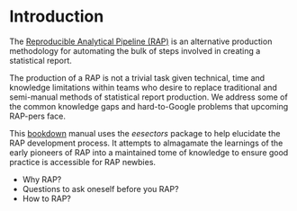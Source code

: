 # Introduction {#intro}

The [Reproducible Analytical Pipeline (RAP)](https://gdsdata.blog.gov.uk/2017/03/27/reproducible-analytical-pipeline/) is an alternative production methodology for automating the bulk of steps involved in creating a statistical report.  

The production of a RAP is not a trivial task given technical, time and knowledge limitations within teams who desire to replace traditional and semi-manual methods of statistical report production. We address some of the common knowledge gaps and hard-to-Google problems that upcoming RAP-pers face.  

This [bookdown](https://bookdown.org/yihui/bookdown/) manual uses the *eesectors* package to help elucidate the RAP development process. It attempts to almagamate the learnings of the early pioneers of RAP into a maintained tome of knowledge to ensure good practice is accessible for RAP newbies.  

* Why RAP?
* Questions to ask oneself before you RAP?
* How to RAP?